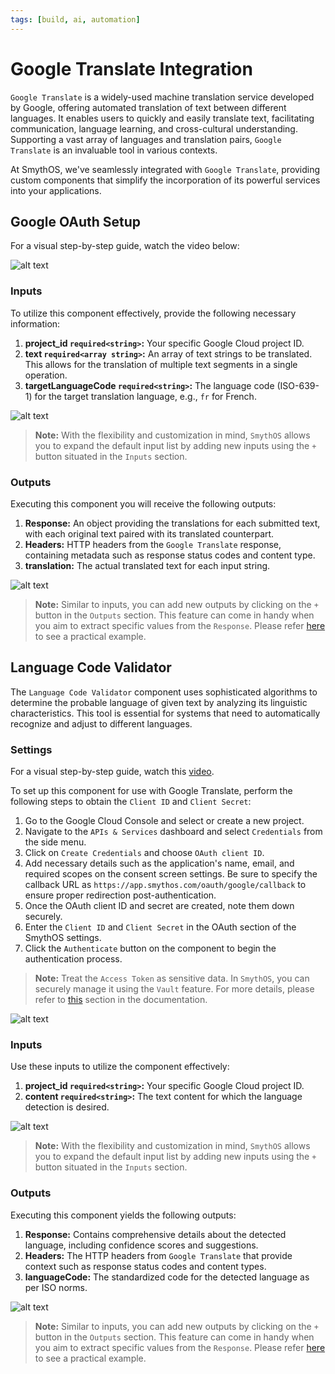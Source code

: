 ```yaml
---
tags: [build, ai, automation]
---
```



# Google Translate Integration

`Google Translate` is a widely-used machine translation service developed by Google, offering automated translation of text between different languages. It enables users to quickly and easily translate text, facilitating communication, language learning, and cross-cultural understanding. Supporting a vast array of languages and translation pairs, `Google Translate` is an invaluable tool in various contexts.

At SmythOS, we've seamlessly integrated with `Google Translate`, providing custom components that simplify the incorporation of its powerful services into your applications.

## Google OAuth Setup

For a visual step-by-step guide, watch the video below:

  <Image src="/img/googletranslate/screenshot1.png" alt="alt text" />

### Inputs

To utilize this component effectively, provide the following necessary information:

1. **project_id `required<string>`:** Your specific Google Cloud project ID.
2. **text `required<array string>`:** An array of text strings to be translated. This allows for the translation of multiple text segments in a single operation.
3. **targetLanguageCode `required<string>`:** The language code (ISO-639-1) for the target translation language, e.g., `fr` for French.

<Image src="/img/googletranslate/screenshot2.png" alt="alt text" />

> **Note:** With the flexibility and customization in mind, `SmythOS` allows you to expand the default input list by adding new inputs using the `+` button situated in the `Inputs` section.

### Outputs

Executing this component you will receive the following outputs:

1. **Response:** An object providing the translations for each submitted text, with each original text paired with its translated counterpart.
2. **Headers:** HTTP headers from the `Google Translate` response, containing metadata such as response status codes and content type.
3. **translation:** The actual translated text for each input string.

<Image src="/img/googletranslate/screenshot3.png" alt="alt text" />

> **Note:** Similar to inputs, you can add new outputs by clicking on the `+` button in the `Outputs` section. This feature can come in handy when you aim to extract specific values from the `Response`. Please refer [here](https://app.smythos.com/doc/#/components/APICall?id=example-without-authentication) to see a practical example.

## Language Code Validator

The `Language Code Validator` component uses sophisticated algorithms to determine the probable language of given text by analyzing its linguistic characteristics. This tool is essential for systems that need to automatically recognize and adjust to different languages.

### Settings

For a visual step-by-step guide, watch this [video](#google-oauth-setup).

To set up this component for use with Google Translate, perform the following steps to obtain the `Client ID` and `Client Secret`:

1. Go to the Google Cloud Console and select or create a new project.
2. Navigate to the `APIs & Services` dashboard and select `Credentials` from the side menu.
3. Click on `Create Credentials` and choose `OAuth client ID`.
4. Add necessary details such as the application's name, email, and required scopes on the consent screen settings. Be sure to specify the callback URL as `https://app.smythos.com/oauth/google/callback` to ensure proper redirection post-authentication.
5. Once the OAuth client ID and secret are created, note them down securely.
6. Enter the `Client ID` and `Client Secret` in the OAuth section of the SmythOS settings.
7. Click the `Authenticate` button on the component to begin the authentication process.

> **Note:** Treat the `Access Token` as sensitive data. In `SmythOS`, you can securely manage it using the `Vault` feature. For more details, please refer to [this](https://app.smythos.com/doc/#/vault/keysManagement) section in the documentation.

<Image src="/img/googletranslate/screenshot4.png" alt="alt text" />

### Inputs

Use these inputs to utilize the component effectively:

1. **project_id `required<string>`:** Your specific Google Cloud project ID.
2. **content `required<string>`:** The text content for which the language detection is desired.

<Image src="/img/googletranslate/screenshot5.png" alt="alt text" />

> **Note:** With the flexibility and customization in mind, `SmythOS` allows you to expand the default input list by adding new inputs using the `+` button situated in the `Inputs` section.

### Outputs

Executing this component yields the following outputs:

1. **Response:** Contains comprehensive details about the detected language, including confidence scores and suggestions.
2. **Headers:** The HTTP headers from `Google Translate` that provide context such as response status codes and content types.
3. **languageCode:** The standardized code for the detected language as per ISO norms.

<Image src="/img/googletranslate/screenshot6.png" alt="alt text" />

> **Note:** Similar to inputs, you can add new outputs by clicking on the `+` button in the `Outputs` section. This feature can come in handy when you aim to extract specific values from the `Response`. Please refer [here](https://app.smythos.com/doc/#/components/APICall?id=example-without-authentication) to see a practical example.
